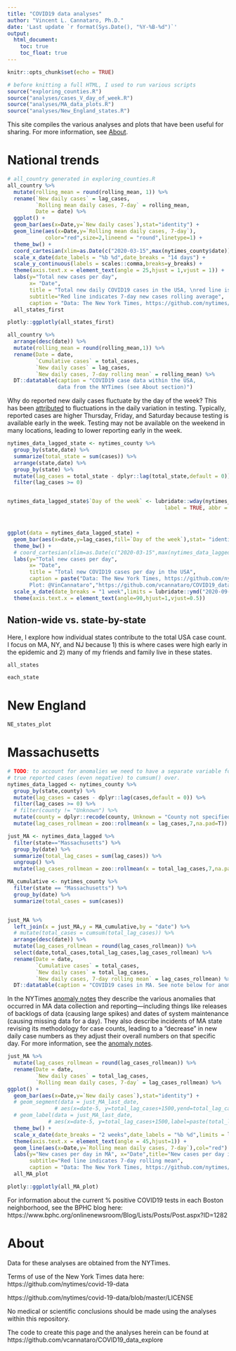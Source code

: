 ```yaml
---
title: "COVID19 data analyses"
author: "Vincent L. Cannataro, Ph.D."
date: 'Last update `r format(Sys.Date(), "%Y-%B-%d")`'
output:
  html_document:
    toc: true
    toc_float: true
---
```


```r
knitr::opts_chunk$set(echo = TRUE)
```


```r
# before knitting a full HTML, I used to run various scripts
source("exploring_counties.R")
source("analyses/cases_V_day_of_week.R")
source("analyses/MA_data_plots.R")
source("analyses/New_England_states.R")
```


This site compiles the various analyses and plots that have been useful for sharing. For more information, see [About]. 

# National trends

```r
# all_country generated in exploring_counties.R
all_country %>% 
  mutate(rolling_mean = round(rolling_mean, 1)) %>%
  rename(`New daily cases` = lag_cases, 
         `Rolling mean daily cases, 7-day` = rolling_mean,
         Date = date) %>%
  ggplot() +
  geom_bar(aes(x=Date,y=`New daily cases`),stat="identity") + 
  geom_line(aes(x=Date,y=`Rolling mean daily cases, 7-day`),
            color="red",size=2,lineend = "round",linetype=1) + 
  theme_bw() +
  coord_cartesian(xlim=as.Date(c("2020-03-15",max(nytimes_county$date)))) + 
  scale_x_date(date_labels = "%b %d",date_breaks = "14 days") +
  scale_y_continuous(labels = scales::comma,breaks=y_breaks) + 
  theme(axis.text.x = element_text(angle = 25,hjust = 1,vjust = 1)) +
  labs(y="Total new cases per day", 
       x= "Date", 
       title = "Total new daily COVID19 cases in the USA, \nred line is the 7-day rolling mean",
       subtitle="Red line indicates 7-day new cases rolling average",
       caption = "Data: The New York Times, https://github.com/nytimes/covid-19-data\nPlot: @VinCannataro https://github.com/vcannataro/COVID19_data_explore") ->
  all_states_first

plotly::ggplotly(all_states_first) 
```

```r

all_country %>% 
  arrange(desc(date)) %>%
  mutate(rolling_mean = round(rolling_mean,1)) %>%
  rename(Date = date,
         `Cumulative cases` = total_cases,
         `New daily cases` = lag_cases, 
         `New daily cases, 7-day rolling mean` = rolling_mean) %>%
  DT::datatable(caption = "COVID19 case data within the USA, 
                data from the NYTimes (see About section)")

```


Why do reported new daily cases fluctuate by the day of the week? This has been [attributed](https://www.ncbi.nlm.nih.gov/pmc/articles/PMC7363007/) to fluctuations in the daily variation in testing. Typically, reported cases are higher Thursday, Friday, and Saturday because testing is available early in the week. Testing may not be available on the weekend in many locations, leading to lower reporting early in the week. 

```r
nytimes_data_lagged_state <- nytimes_county %>%
  group_by(state,date) %>%
  summarize(total_state = sum(cases)) %>%
  arrange(state,date) %>%
  group_by(state) %>%
  mutate(lag_cases = total_state - dplyr::lag(total_state,default = 0)) %>%
  filter(lag_cases >= 0) 


nytimes_data_lagged_state$`Day of the week` <- lubridate::wday(nytimes_data_lagged_state$date,
                                                  label = TRUE, abbr = FALSE)



ggplot(data = nytimes_data_lagged_state) + 
  geom_bar(aes(x=date,y=lag_cases,fill=`Day of the week`),stat= "identity") + 
  theme_bw() + 
  # coord_cartesian(xlim=as.Date(c("2020-03-15",max(nytimes_data_lagged_state$date)))) +
  labs(y="Total new cases per day", 
       x= "Date", 
       title = "Total new COVID19 cases per day in the USA",
       caption = paste("Data: The New York Times, https://github.com/nytimes/covid-19-data
       Plot: @VinCannataro","https://github.com/vcannataro/COVID19_data_explore")) + 
  scale_x_date(date_breaks = "1 week",limits = lubridate::ymd("2020-09-01",lubridate::today())) + 
  theme(axis.text.x = element_text(angle=90,hjust=1,vjust=0.5))
```





## Nation-wide vs. state-by-state

Here, I explore how individual states contribute to the total USA case count. I focus on MA, NY, and NJ because 1) this is where cases were high early in the epidemic and 2) many of my friends and family live in these states.  

```r
all_states
```

```r
each_state
```

# New England

```r
NE_states_plot
```




# Massachusetts


```r
# TODO: to account for anomalies we need to have a separate variable for 
# true reported cases (even negative) to cumsum() over. 
nytimes_data_lagged <- nytimes_county %>%
  group_by(state,county) %>%
  mutate(lag_cases = cases - dplyr::lag(cases,default = 0)) %>%
  filter(lag_cases >= 0) %>%
  # filter(county != "Unknown") %>%
  mutate(county = dplyr::recode(county, Unknown = "County not specified")) %>%
  mutate(lag_cases_rollmean = zoo::rollmean(x = lag_cases,7,na.pad=T))

just_MA <- nytimes_data_lagged %>% 
  filter(state=="Massachusetts") %>% 
  group_by(date) %>%
  summarize(total_lag_cases = sum(lag_cases)) %>%
  ungroup() %>%
  mutate(lag_cases_rollmean = zoo::rollmean(x = total_lag_cases,7,na.pad=T))

MA_cumulative <- nytimes_county %>%
  filter(state == "Massachusetts") %>% 
  group_by(date) %>%
  summarize(total_cases = sum(cases))


just_MA %>% 
  left_join(x = just_MA,y = MA_cumulative,by = "date") %>%
  # mutate(total_cases = cumsum(total_lag_cases)) %>%
  arrange(desc(date)) %>%
  mutate(lag_cases_rollmean = round(lag_cases_rollmean)) %>%
  select(date,total_cases,total_lag_cases,lag_cases_rollmean) %>%
  rename(Date = date,
         `Cumulative cases` = total_cases,
         `New daily cases` = total_lag_cases, 
         `New daily cases, 7-day rolling mean` = lag_cases_rollmean) %>%
  DT::datatable(caption = "COVID19 cases in MA. See note below for anomaly information")
```


In the NYTimes [anomaly notes](https://www.nytimes.com/interactive/2020/us/massachusetts-coronavirus-cases.html#anomaly-notes) they describe the various anomalies that occurred in MA data collection and reporting—including things like releases of backlogs of data (causing large spikes) and dates of system maintenance (causing missing data for a day). They also describe incidents of MA state revising its methodology for case counts, leading to a "decrease" in new daily case numbers as they adjust their overall numbers on that specific day. For more information, see the [anomaly notes](https://www.nytimes.com/interactive/2020/us/massachusetts-coronavirus-cases.html#anomaly-notes).  


```r
just_MA %>%
  mutate(lag_cases_rollmean = round(lag_cases_rollmean)) %>%
  rename(Date = date, 
         `New daily cases` = total_lag_cases, 
         `Rolling mean daily cases, 7-day` = lag_cases_rollmean) %>%
ggplot() + 
  geom_bar(aes(x=Date,y=`New daily cases`),stat="identity") + 
  # geom_segment(data = just_MA_last_date,
               # aes(x=date-5, y=total_lag_cases+1500,yend=total_lag_cases,xend=date),alpha=0.4,color="blue") + 
  # geom_label(data = just_MA_last_date, 
             # aes(x=date-5, y=total_lag_cases+1500,label=paste(total_lag_cases,"\nnew cases"))) +
  theme_bw() + 
  scale_x_date(date_breaks = "2 weeks",date_labels = "%b %d",limits = lubridate::ymd("2020-03-01",lubridate::today())) + 
  theme(axis.text.x = element_text(angle = 45,hjust=1)) + 
  geom_line(aes(x=Date,y=`Rolling mean daily cases, 7-day`),col="red") + 
  labs(y="New cases per day in MA", x="Date",title="New cases per day in MA\nRed line indicates 7-day rolling mean", 
       subtitle="Red line indicates 7-day rolling mean",
       caption = "Data: The New York Times, https://github.com/nytimes/covid-19-data\nPlot: @VinCannataro https://github.com/vcannataro/COVID19_data_explore") -> 
  all_MA_plot

plotly::ggplotly(all_MA_plot)
```


For information about the current % positive COVID19 tests in each Boston neighborhood, see the BPHC blog here: https://www.bphc.org/onlinenewsroom/Blog/Lists/Posts/Post.aspx?ID=1282 

# About

Data for these analyses are obtained from the NYTimes.  

Terms of use of the New York Times data here: https://github.com/nytimes/covid-19-data

https://github.com/nytimes/covid-19-data/blob/master/LICENSE

No medical or scientific conclusions should be made using the analyses within this repository.

The code to create this page and the analyses herein can be found at https://github.com/vcannataro/COVID19_data_explore 
